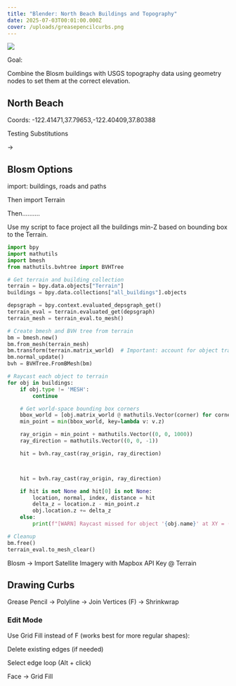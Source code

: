 ```yaml
---
title: "Blender: North Beach Buildings and Topography"
date: 2025-07-03T00:01:00.000Z
cover: /uploads/greasepencilcurbs.png
---
```

![](/uploads/north_beach_render.png)

Goal: 

Combine the Blosm buildings with USGS topography data using geometry nodes to set them at the correct elevation.

## North Beach

Coords: -122.41471,37.79653,-122.40409,37.80388



Testing Substitutions

\->

## Blosm Options

import: buildings, roads and paths

Then import Terrain

Then..........

Use my script to face project all the buildings min-Z based on bounding box to the Terrain.

```py
import bpy
import mathutils
import bmesh
from mathutils.bvhtree import BVHTree

# Get terrain and building collection
terrain = bpy.data.objects["Terrain"]
buildings = bpy.data.collections["all_buildings"].objects

depsgraph = bpy.context.evaluated_depsgraph_get()
terrain_eval = terrain.evaluated_get(depsgraph)
terrain_mesh = terrain_eval.to_mesh()

# Create bmesh and BVH tree from terrain
bm = bmesh.new()
bm.from_mesh(terrain_mesh)
bm.transform(terrain.matrix_world)  # Important: account for object transforms
bm.normal_update()
bvh = BVHTree.FromBMesh(bm)

# Raycast each object to terrain
for obj in buildings:
    if obj.type != 'MESH':
        continue

    # Get world-space bounding box corners
    bbox_world = [obj.matrix_world @ mathutils.Vector(corner) for corner in obj.bound_box]
    min_point = min(bbox_world, key=lambda v: v.z)

    ray_origin = min_point + mathutils.Vector((0, 0, 1000))
    ray_direction = mathutils.Vector((0, 0, -1))

    hit = bvh.ray_cast(ray_origin, ray_direction)



    hit = bvh.ray_cast(ray_origin, ray_direction)

    if hit is not None and hit[0] is not None:
        location, normal, index, distance = hit
        delta_z = location.z - min_point.z
        obj.location.z += delta_z
    else:
        print(f"[WARN] Raycast missed for object '{obj.name}' at XY = ({min_point.x:.2f}, {min_point.y:.2f})")

# Cleanup
bm.free()
terrain_eval.to_mesh_clear()
```

Blosm -> Import Satellite Imagery with Mapbox API Key @ Terrain

## Drawing Curbs

Grease Pencil → Polyline → Join Vertices (F) → Shrinkwrap

### Edit Mode

Use Grid Fill instead of F (works best for more regular shapes):

Delete existing edges (if needed)

Select edge loop (Alt + click)

Face → Grid Fill
